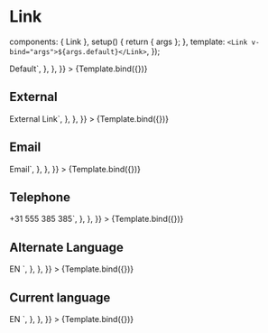 
<Meta id="vue-link" title="Vue.js Component/Link" component={Link} argsTypes={argsTypes} />

# Link

  components: { Link },
  setup() {
    return { args };
  },
  template: `<Link v-bind="args">${args.default}</Link>`,
});

<Canvas>
  <Story
    name="Link"
    args={{ ...componentArgs, default: "Default" }}
    parameters={{
      docs: {
        source: {
          code: `<Link>Default</Link>`,
        },
      },
    }}
  >
    {Template.bind({})}
  </Story>
</Canvas>

## External

<Canvas>
  <Story
    name="External"
    args={{ ...componentArgs, default: "Extenal Link", external: true, target: "_blank", rel: "noopener" }}
    parameters={{
      docs: {
        source: {
          code: `<Link :external="true" target="_blank" rel="noopener">External Link</Link>`,
        },
      },
    }}
  >
    {Template.bind({})}
  </Story>
</Canvas>

## Email

<Canvas>
  <Story
    name="Email"
    args={{ ...componentArgs, default: "Email", href: "mailto:info@example.com" }}
    parameters={{
      docs: {
        source: {
          code: `<Link href="mailto:info@example.com">Email</Link>`,
        },
      },
    }}
  >
    {Template.bind({})}
  </Story>
</Canvas>

## Telephone

<Canvas>
  <Story
    name="Telephone"
    args={{ ...componentArgs, default: "+31 555 385 385", href: "tel:+31555385385" }}
    parameters={{
      docs: {
        source: {
          code: `<Link href="tel:+31555385385">+31 555 385 385</Link>`,
        },
      },
    }}
  >
    {Template.bind({})}
  </Story>
</Canvas>

## Alternate Language

<Canvas>
  <Story
    name="Alternate Language"
    args={{
      ...componentArgs,
      default: "EN",
      href: "https://example.com/en",
      title: "This page in English",
      hreflang: "en",
      lang: "en",
    }}
    parameters={{
      docs: {
        source: {
          code: `<Link 
          title="This page in English" 
          hreflang="en" 
          lang="en" 
          href="https://example.com/en"
          >
          EN
          </Link>`,
        },
      },
    }}
  >
    {Template.bind({})}
  </Story>
</Canvas>

## Current language

<Canvas>
  <Story
    name="Current language"
    args={{
      ...componentArgs,
      default: "EN",
      href: "https://example.com/en",
      "aria-current": "page",
      title: "This page in English",
      hreflang: "en",
      lang: "en",
    }}
    parameters={{
      docs: {
        source: {
          code: `<Link 
          href="https://example.com/en" 
          aria-current="page" 
          title="This page in English" 
          hreflang="en" 
          lang="en"
          >
          EN
          </Link>`,
        },
      },
    }}
  >
    {Template.bind({})}
  </Story>
</Canvas>

<ArgsTable of={Link} />
